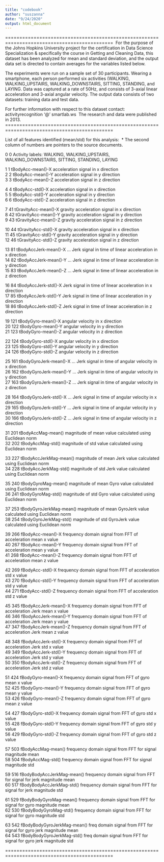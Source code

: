 ```yaml
---
title: "codebook"
author: "suszanna"
date: "9/24/2020"
output: html_document
---
```


 ============================================================================================\	
For the purpose of the Johns Hopkins University project for the certification in Data Science Specialization & specifically the course in Getting and Cleaning Data, this dataset has been analyzed for mean and standard deviation, and the output data set is directed to contain averages for the variables listed below.\	
	
The experiments were run on a sample set of 30 participants. Wearing a smartphone, each person performed six activities (WALKING, WALKING_UPSTAIRS, WALKING_DOWNSTAIRS, SITTING, STANDING, and LAYING.  Data was captured at a rate of 50Hz, and consists of 3-axial linear acceleration and 3-axial angular velocity.  The output data consists of two datasets: training data and test data. \	
	
For further information with respect to this dataset contact: activityrecognition '@' smartlab.ws\	
The research and data were published in 2013.\	
============================================================================================\	
	
List of all features identified (mean/std) for this analysis:\	
* The second column of numbers are pointers to the source documents.\	
	
0         0 Activity labels:  WALKING, WALKING_UPSTAIRS, WALKING_DOWNSTAIRS, SITTING, STANDING, LAYING\	
	
1	1 tBodyAcc-mean()-X  acceleration signal in x direction\
2	2 tBodyAcc-mean()-Y  acceleration signal in y direction\
3	3 tBodyAcc-mean()-Z  acceleration signal in z direction\
	
4	4 tBodyAcc-std()-X  acceleration signal in x direction\
5	5 tBodyAcc-std()-Y  acceleration signal in y direction\
6	6 tBodyAcc-std()-Z  acceleration signal in z direction\
	
7	41 tGravityAcc-mean()-X gravity acceleration signal in x direction\
8	42 tGravityAcc-mean()-Y gravity acceleration signal in y direction\
9	43 tGravityAcc-mean()-Z gravity acceleration signal in z direction\
	
10	44 tGravityAcc-std()-X gravity acceleration signal in x direction\
11	45 tGravityAcc-std()-Y gravity acceleration signal in y direction\
12	46 tGravityAcc-std()-Z gravity acceleration signal in z direction\
	
13	81 tBodyAccJerk-mean()-X ... Jerk  signal in time of linear acceleration in x direction\
14	82 tBodyAccJerk-mean()-Y ... Jerk  signal in time of linear acceleration in y direction\
15	83 tBodyAccJerk-mean()-Z ... Jerk  signal in time of linear acceleration in z direction\
	
16	84 tBodyAccJerk-std()-X  Jerk  signal in time of linear acceleration in x direction\
17	85 tBodyAccJerk-std()-Y  Jerk  signal in time of linear acceleration in y direction\
18	86 tBodyAccJerk-std()-Z  Jerk  signal in time of linear acceleration in z direction\
	
19	121 tBodyGyro-mean()-X angular velocity in x direction\
20	122 tBodyGyro-mean()-Y angular velocity in y direction\
21	123 tBodyGyro-mean()-Z angular velocity in z direction\
	
22	124 tBodyGyro-std()-X angular velocity in x direction\
23	125 tBodyGyro-std()-Y angular velocity in y direction \
24	126 tBodyGyro-std()-Z angular velocity in z direction \
	
25	161 tBodyGyroJerk-mean()-X ... Jerk  signal in time of angular velocity in x direction\
26	162 tBodyGyroJerk-mean()-Y ... Jerk  signal in time of angular velocity in y direction\
27	163 tBodyGyroJerk-mean()-Z ... Jerk  signal in time of angular velocity in z direction\
	
28	164 tBodyGyroJerk-std()-X  ... Jerk  signal in time of angular velocity in x direction\
29	165 tBodyGyroJerk-std()-Y  ... Jerk  signal in time of angular velocity in y direction\
30	166 tBodyGyroJerk-std()-Z  ... Jerk  signal in time of angular velocity in z direction\
	
31	201 tBodyAccMag-mean()  magnitude of mean value calculated using Euclidean norm\
32	202 tBodyAccMag-std()   magnitude of std value calculated using Euclidean norm\
	
33	227 tBodyAccJerkMag-mean()  magnitude of mean Jerk value calculated using Euclidean norm\
34	228 tBodyAccJerkMag-std()   magnitude of std Jerk value calculated using Euclidean norm\
	
35	240 tBodyGyroMag-mean()  magnitude of mean Gyro value calculated using Euclidean norm\
36	241 tBodyGyroMag-std()   magnitude of std Gyro value calculated using Euclidean norm\
	
37	253 tBodyGyroJerkMag-mean()  magnitude of mean GyroJerk value calculated using Euclidean norm\
38	254 tBodyGyroJerkMag-std()   magnitude of std GyroJerk value calculated using Euclidean norm\
	
39	266 fBodyAcc-mean()-X  frequency domain signal from FFT of acceleration mean x value\
40	267 fBodyAcc-mean()-Y  frequency domain signal from FFT of acceleration mean y value\
41	268 fBodyAcc-mean()-Z  frequency domain signal from FFT of acceleration mean z value\
	
42	269 fBodyAcc-std()-X  frequency domain signal from FFT of acceleration std x value\
43	270 fBodyAcc-std()-Y  frequency domain signal from FFT of acceleration std y value\
44	271 fBodyAcc-std()-Z  frequency domain signal from FFT of acceleration std z value\
	
45	345 fBodyAccJerk-mean()-X frequency domain signal from FFT of acceleration Jerk mean x value\
46	346 fBodyAccJerk-mean()-Y frequency domain signal from FFT of acceleration Jerk mean y value\
47	347 fBodyAccJerk-mean()-Z frequency domain signal from FFT of acceleration Jerk mean z value\
	
48	348 fBodyAccJerk-std()-X frequency domain signal from FFT of acceleration Jerk std x value\
49	349 fBodyAccJerk-std()-Y frequency domain signal from FFT of acceleration Jerk std y value\
50	350 fBodyAccJerk-std()-Z frequency domain signal from FFT of acceleration Jerk std z value\
	
51	424 fBodyGyro-mean()-X frequency domain signal from FFT of gyro mean x value\
52	425 fBodyGyro-mean()-Y frequency domain signal from FFT of gyro mean y value\
53	426 fBodyGyro-mean()-Z  frequency domain signal from FFT of gyro mean z value\
	
54	427 fBodyGyro-std()-X  frequency domain signal from FFT of gyro std x value\
55	428 fBodyGyro-std()-Y  frequency domain signal from FFT of gyro std y value\
56	429 fBodyGyro-std()-Z  frequency domain signal from FFT of gyro std z value\
	
57	503 fBodyAccMag-mean() frequency domain signal from FFT for signal magnitude mean\
58	504 fBodyAccMag-std()  frequency domain signal from FFT for signal magnitude std\
	
59	516 fBodyBodyAccJerkMag-mean() frequency domain signal from FFT for signal for jerk magnitude mean\
60	517 fBodyBodyAccJerkMag-std() frequency domain signal from FFT for signal for jerk magnitude std\
	
61	529 fBodyBodyGyroMag-mean() frequency domain signal from FFT for signal for gyro magnitude mean\
62	530 fBodyBodyGyroMag-std() frequency domain signal from FFT for signal for gyro magnitude std\
	
63	542 fBodyBodyGyroJerkMag-mean()  freq domain signal from FFT for signal for gyro jerk magnitude mean\
64	543 fBodyBodyGyroJerkMag-std()   freq domain signal from FFT for signal for gyro jerk magnitude std\
	
	
============================================================================================\	